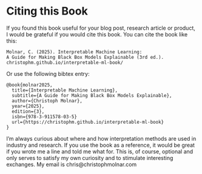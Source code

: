 # Citing this Book {#cite}

If you found this book useful for your blog post, research article or product, I would be grateful if you would cite this book.
You can cite the book like this:


```
Molnar, C. (2025). Interpretable Machine Learning:
A Guide for Making Black Box Models Explainable (3rd ed.).
christophm.github.io/interpretable-ml-book/
```

Or use the following bibtex entry:

```
@book{molnar2025,
  title={Interpretable Machine Learning},
  subtitle={A Guide for Making Black Box Models Explainable},
  author={Christoph Molnar},
  year={2025},
  edition={3},
  isbn={978-3-911578-03-5}
  url={https://christophm.github.io/interpretable-ml-book}
}
```

I'm always curious about where and how interpretation methods are used in industry and research.
If you use the book as a reference, it would be great if you wrote me a line and told me what for.
This is, of course, optional and only serves to satisfy my own curiosity and to stimulate interesting exchanges.
My email is chris@christophmolnar.com
